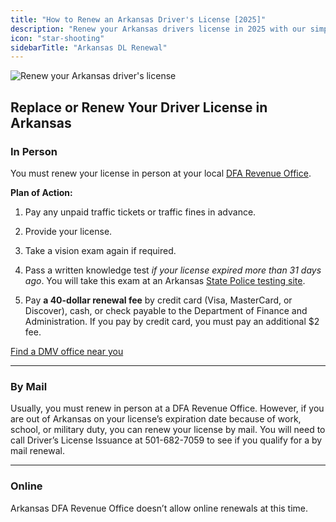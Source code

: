```yaml
---
title: "How to Renew an Arkansas Driver's License [2025]"
description: "Renew your Arkansas drivers license in 2025 with our simple, step-by-step guide. Find all the necessary requirements, forms, fees, and online renewal options to ensure a hassle-free experience. Stay legal and avoid fines - start your renewal process now!"
icon: "star-shooting"
sidebarTitle: "Arkansas DL Renewal"
---
```


![Renew your Arkansas driver's license](https://driving-tests.org/wp-content/uploads/2024/07/renew-arkansas-drivers-license.jpg)

## Replace or Renew Your Driver License in Arkansas

### In Person

You must renew your license in person at your local [DFA Revenue Office](https://www.dfa.arkansas.gov/office-locations/).

**Plan of Action:**

1. Pay any unpaid traffic tickets or traffic fines in advance.

2. Provide your license.

3. Take a vision exam again if required.

4. Pass a written knowledge test *if your license expired more than 31 days ago*. You will take this exam at an Arkansas [State Police testing site](http://asp.arkansas.gov/services-and-programs/detail/driver-examination).

5. Pay **a 40-dollar renewal fee** by credit card (Visa, MasterCard, or Discover), cash, or check payable to the Department of Finance and Administration. If you pay by credit card, you must pay an additional $2 fee.

[Find a DMV office near you](https://driving-tests.org/dmv-near-me/)

***

### By Mail

Usually, you must renew in person at a DFA Revenue Office. However, if you are out of Arkansas on your license’s expiration date because of work, school, or military duty, you can renew your license by mail. You will need to call Driver’s License Issuance at 501-682-7059 to see if you qualify for a by mail renewal.

***

### Online

Arkansas DFA Revenue Office doesn’t allow online renewals at this time.

<Snippet file="renewal-state-block.mdx" />